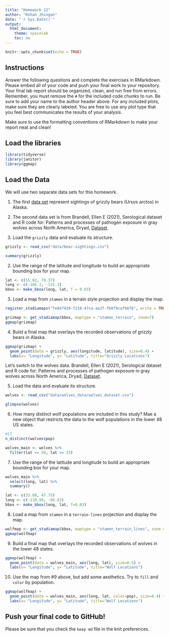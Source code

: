 ```yaml
---
title: "Homework 12"
author: "Rohan Jhingan"
date: "`r Sys.Date()`"
output:
  html_document:
    theme: spacelab
    toc: no
---
```


```r
knitr::opts_chunk$set(echo = TRUE)
```

## Instructions
Answer the following questions and complete the exercises in RMarkdown. Please embed all of your code and push your final work to your repository. Your final lab report should be organized, clean, and run free from errors. Remember, you must remove the `#` for the included code chunks to run. Be sure to add your name to the author header above. For any included plots, make sure they are clearly labeled. You are free to use any plot type that you feel best communicates the results of your analysis.  

Make sure to use the formatting conventions of RMarkdown to make your report neat and clean!  

## Load the libraries  
```r
library(tidyverse)
library(janitor)
library(ggmap)
``` 

## Load the Data
We will use two separate data sets for this homework.  

1. The first [data set](https://rcweb.dartmouth.edu/~f002d69/workshops/index_rspatial.html) represent sightings of grizzly bears (Ursos arctos) in Alaska.  

2. The second data set is from Brandell, Ellen E (2021), Serological dataset and R code for: Patterns and processes of pathogen exposure in gray wolves across North America, Dryad, [Dataset](https://doi.org/10.5061/dryad.5hqbzkh51).  

1. Load the `grizzly` data and evaluate its structure.  
```r
grizzly <- read_csv("data/bear-sightings.csv")
```
```r
summary(grizzly)
```
2. Use the range of the latitude and longitude to build an appropriate bounding box for your map. 
```r
lat <- c(55.02, 70.37)
long <- c(-166.2, -131.3)
bbox <- make_bbox(long, lat, f = 0.03)
```

3. Load a map from `stamen` in a terrain style projection and display the map.  
```r
register_stadiamaps("fe847420-f218-47ca-aa2f-fb8f9cafb87b", write = TRUE)
```

```r
grizmap <- get_stadiamap(bbox, maptype = "stamen_terrain", zoom=7)
ggmap(grizmap)
```

4. Build a final map that overlays the recorded observations of grizzly bears in Alaska.  
```r
ggmap(grizmap) + 
  geom_point(data = grizzly, aes(longitude, latitude), size=0.4) +
  labs(x= "Longitude", y= "Latitude", title="Grizzly Locations")
```

Let's switch to the wolves data. Brandell, Ellen E (2021), Serological dataset and R code for: Patterns and processes of pathogen exposure in gray wolves across North America, Dryad, [Dataset](https://doi.org/10.5061/dryad.5hqbzkh51).  

5. Load the data and evaluate its structure.  
```r
wolves <- read_csv("data/wolves_data/wolves_dataset.csv")
```

```r
glimpse(wolves)
```
6. How many distinct wolf populations are included in this study? Mae a new object that restricts the data to the wolf populations in the lower 48 US states.  
```r
#17
n_distinct(wolves$pop)
```

```r
wolves_main <- wolves %>%
  filter(lat <= 50, lat >= 25)
```

7. Use the range of the latitude and longitude to build an appropriate bounding box for your map. 
```r
wolves_main %>%
  select(long, lat) %>%
  summary()
```

```r
lat <- c(33.89, 47.75)
long <- c(-110.99, -86.82)
bbox <- make_bbox(long, lat, f=0.03)
```
8.  Load a map from `stamen` in a `terrain-lines` projection and display the map.  
```r
wolfmap <- get_stadiamap(bbox, maptype = "stamen_terrain_lines", zoom = 5)
ggmap(wolfmap)
```

9. Build a final map that overlays the recorded observations of wolves in the lower 48 states.  
```r
ggmap(wolfmap) + 
  geom_point(data = wolves_main, aes(long, lat), size=0.5) +
  labs(x= "Longitude", y= "Latitude", title="Wolf Locations")
```

10. Use the map from #9 above, but add some aesthetics. Try to `fill` and `color` by population.  
```r
ggmap(wolfmap) + 
  geom_point(data = wolves_main, aes(long, lat, color=pop), size=0.4) +
  labs(x= "Longitude", y= "Latitude", title="Wolf Locations")
```

## Push your final code to GitHub!
Please be sure that you check the `keep md` file in the knit preferences. 